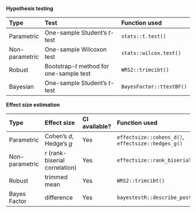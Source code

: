 
**Hypothesis testing**

| Type           | Test                                     | Function used            |
| :------------- | :--------------------------------------- | :----------------------- |
| Parametric     | One-sample Student's *t*-test            | `stats::t.test()`        |
| Non-parametric | One-sample Wilcoxon test                 | `stats::wilcox.test()`   |
| Robust         | Bootstrap-*t* method for one-sample test | `WRS2::trimcibt()`       |
| Bayesian       | One-sample Student's *t*-test            | `BayesFactor::ttestBF()` |

**Effect size estimation**

| Type           | Effect size                     | CI available? | Function used                                      |
| :------------- | :------------------------------ | :------------ | :------------------------------------------------- |
| Parametric     | Cohen's *d*, Hedge's *g*        | Yes           | `effectsize::cohens_d()`, `effectsize::hedges_g()` |
| Non-parametric | *r* (rank-biserial correlation) | Yes           | `effectsize::rank_biserial()`                      |
| Robust         | trimmed mean                    | Yes           | `WRS2::trimcibt()`                                 |
| Bayes Factor   | difference                      | Yes           | `bayestestR::describe_posterior()`                 |
